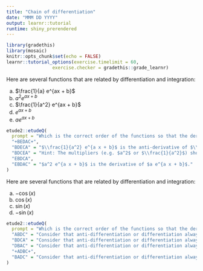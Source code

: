 ```yaml
---
title: "Chain of differentiation"
date: "MMM DD YYYY"
output: learnr::tutorial
runtime: shiny_prerendered
---
```


```r
library(gradethis)
library(mosaic)
knitr::opts_chunk$set(echo = FALSE)
learnr::tutorial_options(exercise.timelimit = 60,
                 exercise.checker = gradethis::grade_learnr)
```

Here are several functions that are related by differentiation and integration:

a. $\frac{1}{a} e^{ax + b}$
b. $a^2 e^{a x + b}$
c. $\frac{1}{a^2} e^{ax + b}$
d. $e^{ax + b}$
e. $a e^{ax + b}$

```r
etude2::etudeQ(
  prompt = "Which is the correct order of the functions so that the derivative of each function is to the left and the anti-derivative to the right?",
  "+BEDAC+",
  "BDECA" = "$\\frac{1}{a^2} e^{a x + b}$ is the anti-derivative of $\\frac{1}{a} e^{ax + b}$.",
  "BDCEA" = "Hint: The multipliers (e.g. $a^2$ or $\\frac{1}{a^2}$) should be in a particular, simple sequence.",
  "EBDCA",
  "EBDAC" = "$a^2 e^{a x + b}$ is the derivative of $a e^{a x + b}$."
)
```

Here are several functions that are related by differentiation and integration:

a. $-\cos(x)$
b. $\cos(x)$
c. $\sin(x)$
d. $-\sin(x)$

```r
etude2::etudeQ(
  prompt = "Which is the correct order of the functions so that the derivative of each function is to the left and the anti-derivative to the right?",
  "ABDC" = "Consider that anti-differentiation or differentiation always caused the type of trig function to change.",
  "BDCA" = "Consider that anti-differentiation or differentiation always caused the type of trig function to change.",
  "DBAC" = "Consider that anti-differentiation or differentiation always caused the type of trig function to change.",
  "+ADBC+",
  "BADC" = "Consider that anti-differentiation or differentiation always caused the type of trig function to change."
)
```
